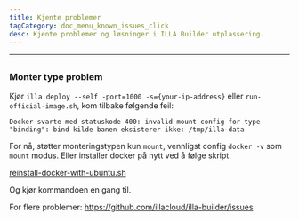 ```yaml
---
title: Kjente problemer
tagCategory: doc_menu_known_issues_click
desc: Kjente problemer og løsninger i ILLA Builder utplassering.
---
```


* * *

## <Heading hidden>Kjente problemer</Heading>

### Monter type problem

Kjør `illa deploy --self -port=1000 -s={your-ip-address}` eller `run-official-image.sh`, kom tilbake følgende feil:

`Docker svarte med statuskode 400: invalid mount config for type "binding": bind kilde banen eksisterer ikke: /tmp/illa-data`

For nå, støtter monteringstypen kun `mount`, vennligst config `docker -v` som `mount` modus. Eller installer docker på nytt ved å følge skript.

[reinstall-docker-with-ubuntu.sh](https://github.com/illacloud/deploy-illa-manually/blob/main/utils/reinstall-docker-with-ubuntu.sh)

Og kjør kommandoen en gang til.

For flere problemer: https://github.com/illacloud/illa-builder/issues
